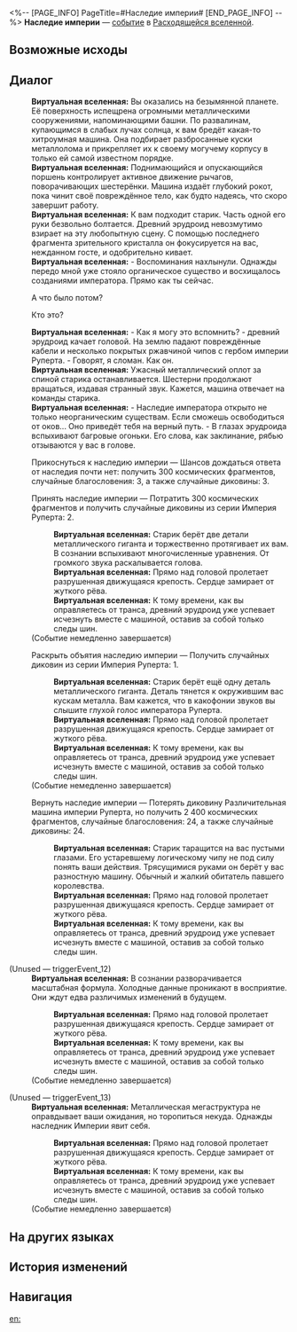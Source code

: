 <%-- [PAGE_INFO]
PageTitle=#Наследие империи#
[END_PAGE_INFO] --%>
{{Дополнить}}
{{ВВ Событие Инфобокс
|id                 = 21501
|Название           = 
|Изображение        = Событие ВВ Империя машин.png
|Испытание_в_вв     = 
|Испытание_в_рое    = 
|Испытание_в_зиш    = 
|Испытание_в_рв     = Неизвестно
|Испытание_в_облнеп = 
|Требования         = 
|Пред               = 
|След               = 
|Упоминания         = 
|Порядок            = 
|Порядок_рв         = 097
}}
'''Наследие империи''' — [[Расходящаяся вселенная/События|событие]] в [[Расходящаяся вселенная|Расходящейся вселенной]].

==Возможные исходы==
{{Возможные исходы
|Выбор_1 = Прикоснуться к наследию империи
|Результат_1 = Шансов дождаться ответа от наследия почти нет: получить 300 космических фрагментов, случайные благословения: 3, а также случайные диковины: 3.

|Выбор_2 = Принять наследие империи
|Результат_2 = Потратить 300 космических фрагментов и получить случайные диковины из серии Империя Руперта: 2.

|Выбор_3 = Раскрыть объятия наследию империи
|Результат_3 = Получить случайных диковин из серии Империя Руперта: 1.

|Выбор_4 = Вернуть наследие империи
|Результат_4 = Потерять диковину Различительная машина империи Руперта, но получить 2&nbsp;400 космических фрагментов, случайные благословения: 24, а также случайные диковины: 24.
}}

==Диалог==
{{Диалог Начало}}
:'''Виртуальная вселенная:''' Вы оказались на безымянной планете. Её поверхность испещрена огромными металлическими сооружениями, напоминающими башни. По развалинам, купающимся в слабых лучах солнца, к вам бредёт какая-то хитроумная машина. Она подбирает разбросанные куски металлолома и прикрепляет их к своему могучему корпусу в только ей самой известном порядке.
:'''Виртуальная вселенная:''' Поднимающийся и опускающийся поршень контролирует активное движение рычагов, поворачивающих шестерёнки. Машина издаёт глубокий рокот, пока чинит своё повреждённое тело, как будто надеясь, что скоро завершит работу.
:'''Виртуальная вселенная:''' К вам подходит старик. Часть одной его руки безвольно болтается. Древний эрудроид невозмутимо взирает на эту любопытную сцену. С помощью последнего фрагмента зрительного кристалла он фокусируется на вас, нежданном госте, и одобрительно кивает.
:'''Виртуальная вселенная:''' - Воспоминания нахлынули. Однажды передо мной уже стояло органическое существо и восхищалось созданиями императора. Прямо как ты сейчас.
:{{Диалог|Стрелка}} А что было потом?
:{{Диалог|Стрелка}} Кто это?
:'''Виртуальная вселенная:''' - Как я могу это вспомнить? - древний эрудроид качает головой. На землю падают повреждённые кабели и несколько покрытых ржавчиной чипов с гербом империи Руперта. - Говорят, я сломан. Как он.
:'''Виртуальная вселенная:''' Ужасный металлический оплот за спиной старика останавливается. Шестерни продолжают вращаться, издавая странный звук. Кажется, машина отвечает на команды старика.
:'''Виртуальная вселенная:''' - Наследие императора открыто не только неорганическим существам. Если сможешь освободиться от оков... Оно приведёт тебя на верный путь. - В глазах эрудроида вспыхивают багровые огоньки. Его слова, как заклинание, рябью отзываются у вас в голове.
:{{Диалог|Звезда}} Прикоснуться к наследию империи &mdash; Шансов дождаться ответа от наследия почти нет: получить 300 космических фрагментов, случайные благословения: 3, а также случайные диковины: 3.
:{{Диалог|Звезда}} Принять наследие империи &mdash; Потратить 300 космических фрагментов и получить случайные диковины из серии Империя Руперта: 2.
::'''Виртуальная вселенная:''' Старик берёт две детали металлического гиганта и торжественно протягивает их вам. В сознании вспыхивают многочисленные уравнения. От громкого звука раскалывается голова.
::'''Виртуальная вселенная:''' Прямо над головой пролетает разрушенная движущаяся крепость. Сердце замирает от жуткого рёва.
::'''Виртуальная вселенная:''' К тому времени, как вы оправляетесь от транса, древний эрудроид уже успевает исчезнуть вместе с машиной, оставив за собой только следы шин.
:;(Событие немедленно завершается)
:{{Диалог|Звезда}} Раскрыть объятия наследию империи &mdash; Получить случайных диковин из серии Империя Руперта: 1.
::'''Виртуальная вселенная:''' Старик берёт ещё одну деталь металлического гиганта. Деталь тянется к окружившим вас кускам металла. Вам кажется, что в какофонии звуков вы слышите глухой голос императора Руперта.
::'''Виртуальная вселенная:''' Прямо над головой пролетает разрушенная движущаяся крепость. Сердце замирает от жуткого рёва.
::'''Виртуальная вселенная:''' К тому времени, как вы оправляетесь от транса, древний эрудроид уже успевает исчезнуть вместе с машиной, оставив за собой только следы шин.
:;(Событие немедленно завершается)
:{{Диалог|Звезда}} Вернуть наследие империи &mdash; Потерять диковину Различительная машина империи Руперта, но получить 2&nbsp;400 космических фрагментов, случайные благословения: 24, а также случайные диковины: 24.
::'''Виртуальная вселенная:''' Старик таращится на вас пустыми глазами. Его устаревшему логическому чипу не под силу понять ваши действия. Трясущимися руками он берёт у вас разностную машину. Обычный и жалкий обитатель павшего королевства.
::'''Виртуальная вселенная:''' Прямо над головой пролетает разрушенная движущаяся крепость. Сердце замирает от жуткого рёва.
::'''Виртуальная вселенная:''' К тому времени, как вы оправляетесь от транса, древний эрудроид уже успевает исчезнуть вместе с машиной, оставив за собой только следы шин.

;(Unused &mdash; triggerEvent_12)
:'''Виртуальная вселенная:''' В сознании разворачивается масштабная формула. Холодные данные проникают в восприятие. Они ждут едва различимых изменений в будущем.
::'''Виртуальная вселенная:''' Прямо над головой пролетает разрушенная движущаяся крепость. Сердце замирает от жуткого рёва.
::'''Виртуальная вселенная:''' К тому времени, как вы оправляетесь от транса, древний эрудроид уже успевает исчезнуть вместе с машиной, оставив за собой только следы шин.
:;(Событие немедленно завершается)

;(Unused &mdash; triggerEvent_13)
:'''Виртуальная вселенная:''' Металлическая мегаструктура не оправдывает ваши ожидания, но торопиться некуда. Однажды наследник Империи явит себя.
::'''Виртуальная вселенная:''' Прямо над головой пролетает разрушенная движущаяся крепость. Сердце замирает от жуткого рёва.
::'''Виртуальная вселенная:''' К тому времени, как вы оправляетесь от транса, древний эрудроид уже успевает исчезнуть вместе с машиной, оставив за собой только следы шин.
:;(Событие немедленно завершается)
{{Диалог Конец}}

==На других языках==
{{На других языках
|en   = Imperial Legacy
|zhs  = 帝国遗产
|zht  = 帝國遺產
|ja   = {{Rubi|帝国|ていこく}}の{{Rubi|遺産|いさん}}
|ko   = 제국의 유산
|es   = Legado imperial
|fr   = Héritage impérial
|ru   = Наследие империи
|th   = มรดกของจักรวรรดิ
|vi   = Di Sản Đế Quốc
|de   = Vermächtnis des Imperiums
|id   = Warisan Kekaisaran
|pt   = Legado Imperial
}}

==История изменений==
{{История изменений|null}}

==Навигация==
{{События ВВ Навбокс}}

[[en:]]